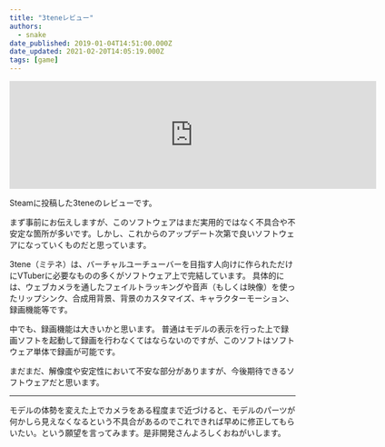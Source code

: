 ```yaml
---
title: "3teneレビュー"
authors:
  - snake
date_published: 2019-01-04T14:51:00.000Z
date_updated: 2021-02-20T14:05:19.000Z
tags: [game]
---
```


<iframe src="https://store.steampowered.com/widget/871170/" frameborder="0" width="646" height="190"></iframe>

Steamに投稿した3teneのレビューです。

まず事前にお伝えしますが、このソフトウェアはまだ実用的ではなく不具合や不安定な箇所が多いです。しかし、これからのアップデート次第で良いソフトウェアになっていくものだと思っています。

3tene（ミテネ）は、バーチャルユーチューバーを目指す人向けに作られただけにVTuberに必要なものの多くがソフトウェア上で完結しています。
具体的には、ウェブカメラを通したフェイルトラッキングや音声（もしくは映像）を使ったリップシンク、合成用背景、背景のカスタマイズ、キャラクターモーション、録画機能等です。

中でも、録画機能は大きいかと思います。
普通はモデルの表示を行った上で録画ソフトを起動して録画を行わなくてはならないのですが、このソフトはソフトウェア単体で録画が可能です。

まだまだ、解像度や安定性において不安な部分がありますが、今後期待できるソフトウェアだと思います。

---

モデルの体勢を変えた上でカメラをある程度まで近づけると、モデルのパーツが何かしら見えなくなるという不具合があるのでこれできれば早めに修正してもらいたい。という願望を言ってみます。是非開発さんよろしくおねがいします。
